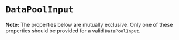 
<Meta title="API/DataPoolInput" of={DataPoolInputStories} />

# `DataPoolInput`

**Note:** The properties below are mutually exclusive. Only one of these properties should be provided for a valid
`DataPoolInput`.

<ArgTypes of={DataPoolInputStories} sort="alpha" />

